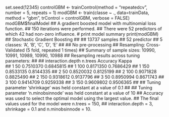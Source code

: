 set.seed(12345)
controlGBM <- trainControl(method = "repeatedcv", number = 5, repeats = 1)
modGBM  <- train(classe ~ ., data=trainData, method = "gbm", trControl = controlGBM, verbose = FALSE)
modGBM$finalModel
## A gradient boosted model with multinomial loss function.
## 150 iterations were performed.
## There were 52 predictors of which 42 had non-zero influence.
# print model summary
print(modGBM)
## Stochastic Gradient Boosting 
## 
## 13737 samples
##    52 predictor
##     5 classes: 'A', 'B', 'C', 'D', 'E' 
## 
## No pre-processing
## Resampling: Cross-Validated (5 fold, repeated 1 times) 
## Summary of sample sizes: 10990, 10991, 10989, 10990, 10988 
## Resampling results across tuning parameters:
## 
##   interaction.depth  n.trees  Accuracy   Kappa    
##   1                   50      0.7510370  0.6845815
##   1                  100      0.8171350  0.7686429
##   1                  150      0.8533135  0.8144335
##   2                   50      0.8520032  0.8125199
##   2                  100      0.9071828  0.8825490
##   2                  150      0.9318612  0.9137796
##   3                   50      0.8950994  0.8671743
##   3                  100      0.9414709  0.9259338
##   3                  150      0.9609802  0.9506365
## 
## Tuning parameter 'shrinkage' was held constant at a value of 0.1
## 
## Tuning parameter 'n.minobsinnode' was held constant at a value of 10
## Accuracy was used to select the optimal model using the largest value.
## The final values used for the model were n.trees = 150,
##  interaction.depth = 3, shrinkage = 0.1 and n.minobsinnode = 10.


